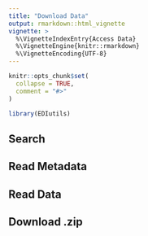 ```yaml
---
title: "Download Data"
output: rmarkdown::html_vignette
vignette: >
  %\VignetteIndexEntry{Access Data}
  %\VignetteEngine{knitr::rmarkdown}
  %\VignetteEncoding{UTF-8}
---
```


```r
knitr::opts_chunk$set(
  collapse = TRUE,
  comment = "#>"
)
```

```r
library(EDIutils)
```

## Search

## Read Metadata

## Read Data

## Download .zip
